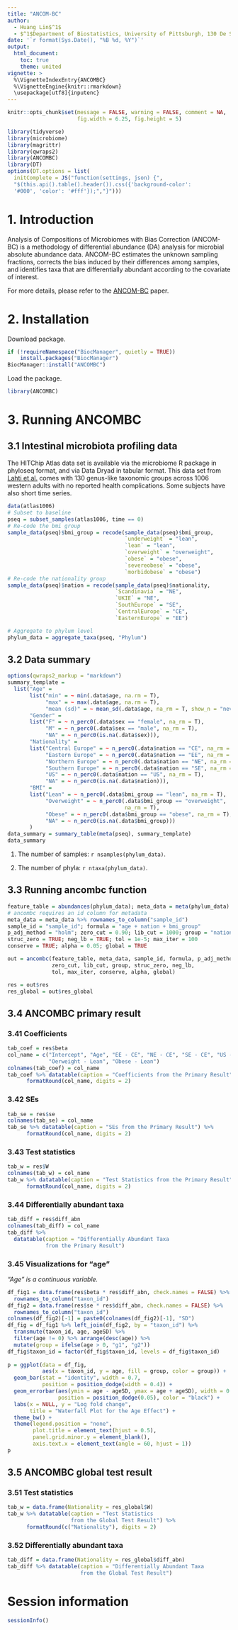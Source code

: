 ```yaml
---
title: "ANCOM-BC"
author: 
  - Huang Lin$^1$
  - $^1$Department of Biostatistics, University of Pittsburgh, 130 De Soto Street, Pittsburgh, PA 15261 USA
date: '`r format(Sys.Date(), "%B %d, %Y")`'
output:
  html_document: 
    toc: true
    theme: united
vignette: >
  %\VignetteIndexEntry{ANCOMBC}
  %\VignetteEngine{knitr::rmarkdown}
  \usepackage[utf8]{inputenc}
---
```


```r
knitr::opts_chunk$set(message = FALSE, warning = FALSE, comment = NA, 
                      fig.width = 6.25, fig.height = 5)

library(tidyverse)
library(microbiome)
library(magrittr)
library(qwraps2)
library(ANCOMBC)
library(DT)
options(DT.options = list(
  initComplete = JS("function(settings, json) {",
  "$(this.api().table().header()).css({'background-color': 
  '#000', 'color': '#fff'});","}")))
```

# 1. Introduction

Analysis of Compositions of Microbiomes with Bias Correction (ANCOM-BC) is a 
methodology of differential abundance (DA) analysis for microbial absolute
abundance data. ANCOM-BC estimates the unknown sampling fractions, corrects 
the bias induced by their differences among samples, and identifies taxa that 
are differentially abundant according to the covariate of interest.

For more details, please refer to the 
[ANCOM-BC](https://doi.org/10.1038/s41467-020-17041-7) paper.

# 2. Installation

Download package. 

```r
if (!requireNamespace("BiocManager", quietly = TRUE))
    install.packages("BiocManager")
BiocManager::install("ANCOMBC")
```

Load the package. 

```r
library(ANCOMBC)
```

# 3. Running ANCOMBC

## 3.1 Intestinal microbiota profiling data

The HITChip Atlas data set is available via the microbiome R package 
in phyloseq format, and via Data Dryad in tabular format. 
This data set from [Lahti et al.](https://doi.org/10.1038/ncomms5344)
comes with 130 genus-like taxonomic groups across 1006 western adults 
with no reported health complications. 
Some subjects have also short time series.

```r
data(atlas1006) 
# Subset to baseline
pseq = subset_samples(atlas1006, time == 0)
# Re-code the bmi group
sample_data(pseq)$bmi_group = recode(sample_data(pseq)$bmi_group,
                                     `underweight` = "lean",
                                     `lean` = "lean",
                                     `overweight` = "overweight",
                                     `obese` = "obese",
                                     `severeobese` = "obese",
                                     `morbidobese` = "obese")
# Re-code the nationality group
sample_data(pseq)$nation = recode(sample_data(pseq)$nationality,
                                  `Scandinavia` = "NE",
                                  `UKIE` = "NE",
                                  `SouthEurope` = "SE",
                                  `CentralEurope` = "CE",
                                  `EasternEurope` = "EE")

# Aggregate to phylum level
phylum_data = aggregate_taxa(pseq, "Phylum")
```

## 3.2 Data summary

```r
options(qwraps2_markup = "markdown")
summary_template =
  list("Age" =
       list("min" = ~ min(.data$age, na.rm = T),
            "max" = ~ max(.data$age, na.rm = T),
            "mean (sd)" = ~ mean_sd(.data$age, na_rm = T, show_n = "never")),
       "Gender" =
       list("F" = ~ n_perc0(.data$sex == "female", na_rm = T),
            "M" = ~ n_perc0(.data$sex == "male", na_rm = T),
            "NA" = ~ n_perc0(is.na(.data$sex))),
       "Nationality" =
       list("Central Europe" = ~ n_perc0(.data$nation == "CE", na_rm = T),
            "Eastern Europe" = ~ n_perc0(.data$nation == "EE", na_rm = T),
            "Northern Europe" = ~ n_perc0(.data$nation == "NE", na_rm = T),
            "Southern Europe" = ~ n_perc0(.data$nation == "SE", na_rm = T),
            "US" = ~ n_perc0(.data$nation == "US", na_rm = T),
            "NA" = ~ n_perc0(is.na(.data$nation))),
       "BMI" =
       list("Lean" = ~ n_perc0(.data$bmi_group == "lean", na_rm = T),
            "Overweight" = ~ n_perc0(.data$bmi_group == "overweight", 
                                     na_rm = T),
            "Obese" = ~ n_perc0(.data$bmi_group == "obese", na_rm = T),
            "NA" = ~ n_perc0(is.na(.data$bmi_group)))
       )
data_summary = summary_table(meta(pseq), summary_template)
data_summary
```

1. The number of samples: `r nsamples(phylum_data)`.

2. The number of phyla: `r ntaxa(phylum_data)`.

## 3.3 Running ancombc function

```r
feature_table = abundances(phylum_data); meta_data = meta(phylum_data)
# ancombc requires an id column for metadata
meta_data = meta_data %>% rownames_to_column("sample_id")
sample_id = "sample_id"; formula = "age + nation + bmi_group"
p_adj_method = "holm"; zero_cut = 0.90; lib_cut = 1000; group = "nation"
struc_zero = TRUE; neg_lb = TRUE; tol = 1e-5; max_iter = 100
conserve = TRUE; alpha = 0.05; global = TRUE

out = ancombc(feature_table, meta_data, sample_id, formula, p_adj_method,
              zero_cut, lib_cut, group, struc_zero, neg_lb,
              tol, max_iter, conserve, alpha, global)

res = out$res
res_global = out$res_global
```

## 3.4 ANCOMBC primary result

### 3.41 Coefficients

```r
tab_coef = res$beta
col_name = c("Intercept", "Age", "EE - CE", "NE - CE", "SE - CE", "US - CE", 
             "Oerweight - Lean", "Obese - Lean")
colnames(tab_coef) = col_name
tab_coef %>% datatable(caption = "Coefficients from the Primary Result") %>%
      formatRound(col_name, digits = 2)
```

### 3.42 SEs

```r
tab_se = res$se
colnames(tab_se) = col_name
tab_se %>% datatable(caption = "SEs from the Primary Result") %>%
      formatRound(col_name, digits = 2)
```

### 3.43 Test statistics

```r
tab_w = res$W
colnames(tab_w) = col_name
tab_w %>% datatable(caption = "Test Statistics from the Primary Result") %>%
      formatRound(col_name, digits = 2)
```

### 3.44 Differentially abundant taxa

```r
tab_diff = res$diff_abn
colnames(tab_diff) = col_name
tab_diff %>% 
  datatable(caption = "Differentially Abundant Taxa 
            from the Primary Result")
```

### 3.45 Visualizations for "age"

*"Age" is a continuous variable.*

```r
df_fig1 = data.frame(res$beta * res$diff_abn, check.names = FALSE) %>% 
  rownames_to_column("taxon_id")
df_fig2 = data.frame(res$se * res$diff_abn, check.names = FALSE) %>% 
  rownames_to_column("taxon_id")
colnames(df_fig2)[-1] = paste0(colnames(df_fig2)[-1], "SD")
df_fig = df_fig1 %>% left_join(df_fig2, by = "taxon_id") %>%
  transmute(taxon_id, age, ageSD) %>%
  filter(age != 0) %>% arrange(desc(age)) %>%
  mutate(group = ifelse(age > 0, "g1", "g2"))
df_fig$taxon_id = factor(df_fig$taxon_id, levels = df_fig$taxon_id)
  
p = ggplot(data = df_fig, 
           aes(x = taxon_id, y = age, fill = group, color = group)) + 
  geom_bar(stat = "identity", width = 0.7, 
           position = position_dodge(width = 0.4)) +
  geom_errorbar(aes(ymin = age - ageSD, ymax = age + ageSD), width = 0.2,
                position = position_dodge(0.05), color = "black") + 
  labs(x = NULL, y = "Log fold change", 
       title = "Waterfall Plot for the Age Effect") + 
  theme_bw() + 
  theme(legend.position = "none",
        plot.title = element_text(hjust = 0.5),
        panel.grid.minor.y = element_blank(),
        axis.text.x = element_text(angle = 60, hjust = 1))
p
```

## 3.5 ANCOMBC global test result

### 3.51 Test statistics

```r
tab_w = data.frame(Nationality = res_global$W)
tab_w %>% datatable(caption = "Test Statistics 
                    from the Global Test Result") %>%
      formatRound(c("Nationality"), digits = 2)
```

### 3.52 Differentially abundant taxa

```r
tab_diff = data.frame(Nationality = res_global$diff_abn)
tab_diff %>% datatable(caption = "Differentially Abundant Taxa 
                       from the Global Test Result")
```


# Session information

```r
sessionInfo()
```









